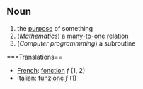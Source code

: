 ==Noun==
#the [[purpose]] of something
#(''Mathematics'') a [[many-to-one]] [[relation]]
#(''Computer programmming'') a subroutine

===Translations==
*[[French]]: [[fonction]] ''f'' (1, 2)
*[[Italian]]: [[funzione]] ''f'' (1)